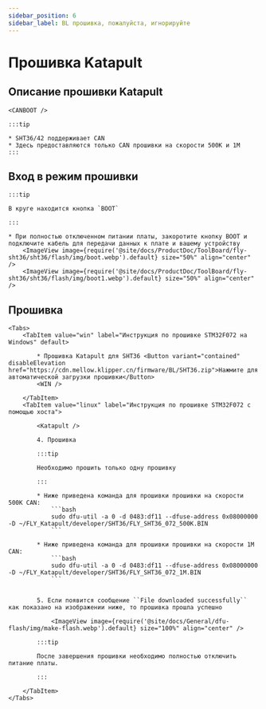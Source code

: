 ```yaml
---
sidebar_position: 6
sidebar_label: BL прошивка, пожалуйста, игнорируйте
---
```









# Прошивка Katapult

## Описание прошивки Katapult

    <CANBOOT />

    :::tip

    * SHT36/42 поддерживает CAN
    * Здесь предоставляются только CAN прошивки на скорости 500K и 1M
    :::

## Вход в режим прошивки

    :::tip

    В круге находится кнопка `BOOT`

    :::

    * При полностью отключенном питании платы, закоротите кнопку BOOT и подключите кабель для передачи данных к плате и вашему устройству
        <ImageView image={require('@site/docs/ProductDoc/ToolBoard/fly-sht36/sht36/flash/img/boot.webp').default} size="50%" align="center" />
        <ImageView image={require('@site/docs/ProductDoc/ToolBoard/fly-sht36/sht36/flash/img/boot1.webp').default} size="50%" align="center" />

## Прошивка

    <Tabs>
        <TabItem value="win" label="Инструкция по прошивке STM32F072 на Windows" default>

            * Прошивка Katapult для SHT36 <Button variant="contained" disableElevation href="https://cdn.mellow.klipper.cn/firmware/BL/SHT36.zip">Нажмите для автоматической загрузки прошивки</Button>
            <WIN />
            
        </TabItem>
        <TabItem value="linux" label="Инструкция по прошивке STM32F072 с помощью хоста">

            <Katapult />

            4. Прошивка

            :::tip

            Необходимо прошить только одну прошивку

            :::

            * Ниже приведена команда для прошивки прошивки на скорости 500K CAN:
                ```bash
                sudo dfu-util -a 0 -d 0483:df11 --dfuse-address 0x08000000 -D ~/FLY_Katapult/developer/SHT36/FLY_SHT36_072_500K.BIN
                ```
                       
            * Ниже приведена команда для прошивки прошивки на скорости 1M CAN:
                ```bash
                sudo dfu-util -a 0 -d 0483:df11 --dfuse-address 0x08000000 -D ~/FLY_Katapult/developer/SHT36/FLY_SHT36_072_1M.BIN
                ```


            5. Если появится сообщение ``File downloaded successfully`` как показано на изображении ниже, то прошивка прошла успешно

                <ImageView image={require('@site/docs/General/dfu-flash/img/make-flash.webp').default} size="100%" align="center" />

            :::tip

            После завершения прошивки необходимо полностью отключить питание платы.

            :::

        </TabItem>
    </Tabs>